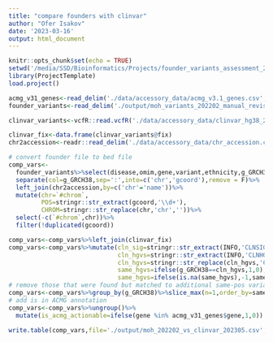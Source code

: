```yaml
---
title: "compare founders with clinvar"
author: "Ofer Isakov"
date: '2023-03-16'
output: html_document
---
```


```r
knitr::opts_chunk$set(echo = TRUE)
setwd('/media/SSD/Bioinformatics/Projects/founder_variants_assessment_202204/')
library(ProjectTemplate)
load.project()
```

```r
acmg_v31_genes<-read_delim('./data/accessory_data/acmg_v3.1_genes.csv',delim='\t',col_names = c('gene'))
founder_variants<-read_delim('./output/moh_variants_202202_manual_revision.csv')

clinvar_variants<-vcfR::read.vcfR('./data/accessory_data/clinvar_hg38_20230311.vcf.gz')

clinvar_fix<-data.frame(clinvar_variants@fix)
chr2accession<-readr::read_delim('./data/accessory_data/chr_accession.csv')
```

```r
# convert founder file to bed file
comp_vars<-
  founder_variants%>%select(disease,omim,gene,variant,ethnicity,g_GRCH38)%>%
  separate(col=g_GRCH38,sep=':',into=c('chr','gcoord'),remove = F)%>%
  left_join(chr2accession,by=c('chr'='name'))%>%
  mutate(chr=`#chrom`,
         POS=stringr::str_extract(gcoord,'\\d+'),
         CHROM=stringr::str_replace(chr,'chr',''))%>%
  select(-c(`#chrom`,chr))%>%
  filter(!duplicated(gcoord))

comp_vars<-comp_vars%>%left_join(clinvar_fix)
comp_vars<-comp_vars%>%mutate(cln_sig=stringr::str_extract(INFO,'CLNSIG=[^;]+'),
                              cln_hgvs=stringr::str_extract(INFO,'CLNHGVS=[^;]+'),
                              cln_hgvs=stringr::str_replace(cln_hgvs,'CLNHGVS=',''),
                              same_hgvs=ifelse(g_GRCH38==cln_hgvs,1,0),
                              same_hgvs=ifelse(is.na(same_hgvs),-1,same_hgvs))
# remove those that were found but matched to additional same-pos variants in clinvar
comp_vars<-comp_vars%>%group_by(g_GRCH38)%>%slice_max(n=1,order_by=same_hgvs)
# add is in ACMG annotation
comp_vars<-comp_vars%>%ungroup()%>%
  mutate(is_acmg_actionable=ifelse(gene %in% acmg_v31_genes$gene,1,0))

write.table(comp_vars,file='./output/moh_202202_vs_clinvar_202305.csv',sep='\t',row.names = F)
```

